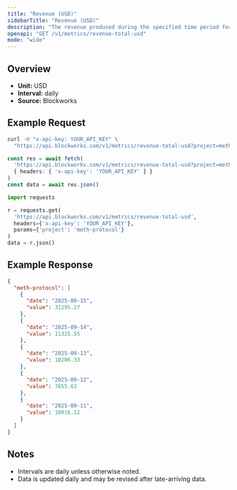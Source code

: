 ```yaml
---
title: "Revenue (USD)"
sidebarTitle: "Revenue (USD)"
description: "The revenue produced during the specified time period for given project."
openapi: "GET /v1/metrics/revenue-total-usd"
mode: "wide"
---
```


## Overview

- **Unit:** USD
- **Interval:** daily
- **Source:** Blockworks

## Example Request

<CodeGroup>

```bash cURL
curl -H "x-api-key: YOUR_API_KEY" \
  "https://api.blockworks.com/v1/metrics/revenue-total-usd?project=meth-protocol"
```

```typescript TypeScript
const res = await fetch(
  'https://api.blockworks.com/v1/metrics/revenue-total-usd?project=meth-protocol',
  { headers: { 'x-api-key': 'YOUR_API_KEY' } }
)
const data = await res.json()
```

```python Python
import requests

r = requests.get(
  'https://api.blockworks.com/v1/metrics/revenue-total-usd',
  headers={'x-api-key': 'YOUR_API_KEY'},
  params={'project': 'meth-protocol'}
)
data = r.json()
```

</CodeGroup>

## Example Response

```json
{
  "meth-protocol": [
    {
      "date": "2025-09-15",
      "value": 31295.27
    },
    {
      "date": "2025-09-14",
      "value": 11325.55
    },
    {
      "date": "2025-09-13",
      "value": 10206.33
    },
    {
      "date": "2025-09-12",
      "value": 7655.63
    },
    {
      "date": "2025-09-11",
      "value": 10016.12
    }
  ]
}
```

## Notes
- Intervals are daily unless otherwise noted.
- Data is updated daily and may be revised after late-arriving data.